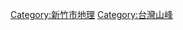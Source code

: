 {{Catnav|頁面分類|地理|...|島嶼|太平洋島嶼|台灣|台灣地理|台灣各地地理|新竹市地理}}
{{Catnav|頁面分類|地理|...|亞洲地理|東亞地理|台灣地理|台灣各地地理|新竹市地理}}
{{Catnav|頁面分類|地理|...|各國地理|中華民國地理|中華民國行政區劃|中華民國各省行政區劃|臺灣行政區劃|新竹市|新竹市地理}}
{{Catnav|頁面分類|各種主題的頁面分類|按國家分類|...|台灣地理|台灣地形|台灣山峰}}
{{Catnav|頁面分類|各種主題的頁面分類|按大洲分类|...|各大洲山峰|亚洲山峰|亚洲各国山峰|台灣山峰}}
{{catmore}}
{{臺灣行政區劃分類導航|山峰}}

[[Category:新竹市地理|Category:新竹市地理]]
[[Category:台灣山峰|Category:台灣山峰]]